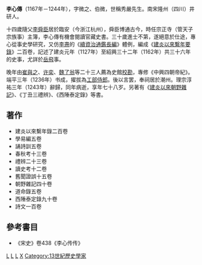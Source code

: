 '''李心傳'''（1167年－1244年），字微之、伯微，世稱秀嚴先生。南宋隆州（四川）井研人。

十四歲隨父[[李舜臣_(南宋)|李舜臣]]居於臨安（今浙江杭州），舜臣博通古今，時任宗正寺（管天子宗族事）主簿，李心傳有機會閱讀官藏史書。三十歲進士不第，遂絕意於仕途，專心從事史學研究，又仿[[李燾|李燾]]的《[[續資治通鑑長編|續資治通鑑長編]]》體例，編成《[[建炎以來繫年要錄|建炎以來繫年要錄]]》二百卷，記述了建炎元年（1127年）至紹興三十二年（1162年）共三十六年的史事，尤詳於[[岳飛|岳飛]]事。

晚年由[[崔與之|崔與之]]、[[许奕|许奕]]、[[魏了翁|魏了翁]]等二十三人薦為史館[[校勘|校勘]]，專修《中興四朝帝紀》。端平三年（1236年）书成，擢拔為[[工部侍郎|工部侍郎]]。後以言罢，奉祠居於潮州。理宗淳祐三年（1243年）辭歸，同年病逝，享年七十八岁。另著有《[[建炎以來朝野雜記|建炎以來朝野雜記]]》、《丁丑三禮辨》、《西陲泰定錄》等書。

==著作==
*建炎以來繫年錄二百卷
*學易編五卷
*誦詩訓五卷
*春秋考十三卷
*禮辨二十三卷
*讀史考十二卷
*舊聞證誤十五卷
*朝野雜記四十卷
*道命錄五卷
*西陲泰定錄九十卷
*詩文一百卷

==參考書目==
*《宋史》卷438《李心传传》

[[Category:宋朝历史学家|L]]
[[Category:1167年出生|L]]
[[Category:1240年逝世|L]]
[[Category:李姓|X]]
[[Category:13世紀歷史學家|Category:13世紀歷史學家]]